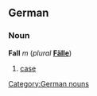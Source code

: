{{See|fall}}
==German==
===Noun===
'''Fall''' ''m'' (''plural'' '''[[Fälle]]''')

#[[case]]

[[Category:German nouns]]